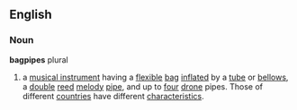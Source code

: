 ==English==
===Noun===
'''bagpipes''' plural
# a [[musical instrument]] having a [[flexible]] [[bag]] [[inflated]] by a [[tube]] or [[bellows]], a [[double]] [[reed]] [[melody]] [[pipe]], and up to [[four]] [[drone]] pipes. Those of different [[country|countries]] have different [[characteristic]]s.